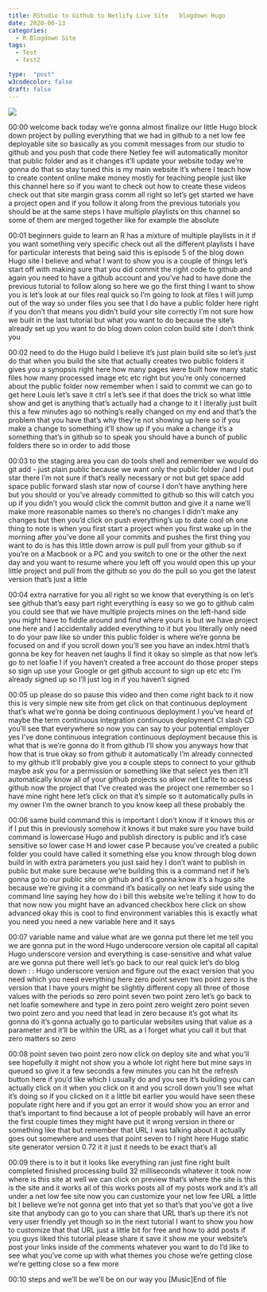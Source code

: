 ```yaml
---
title: RStudio to Github to Netlify Live Site   blogdown Hugo
date: 2020-06-13
categories:
  - R Blogdown Site
tags:
  - Test
  - Test2

type:  "post"
w3codecolor: false
draft: false
---
```


<a href="https://www.youtube.com/watch?v=vVHZ76OwPow">
<img src="https://www.cradletograver.com/auto-posts/images/3-RBlogdownSite-HugoBlogdownTutorialwithRRStudioCustomizeMenusLayouts.webm.jpg">
</a>









00:00
welcome back today we're gonna almost finalize our little Hugo block down
project by pulling everything that we had in github to a net low fee
deployable site so basically as you commit messages from our studio to
github and you push that code there Netley fee will automatically monitor
that public folder and as it changes it'll update your website today we're
gonna do that so stay tuned this is my main website
it's where I teach how to create content online make money mostly for teaching
people just like this channel here so if you want to check out how to create
these videos check out that site margin grass comm all right so let's get
started we have a project open and if you follow it along from the previous
tutorials you should be at the same steps I have multiple playlists on this
channel so some of them are merged together like for example the absolute

00:01
beginners guide to learn an R has a mixture of multiple playlists in it if
you want something very specific check out all the different playlists I have
for particular interests that being said this is episode 5 of the blog down Hugo
site I believe and what I want to show you is a couple of things let's start
off with making sure that you did commit the right code to github and again you
need to have a github account and you've had to have done the previous tutorial
to follow along so here we go the first thing I want to show you is
let's look at our files real quick so I'm going to look at files I will jump
out of the way so under files you see that I do have a public folder here
right if you don't that means you didn't build your site correctly I'm not sure
how we built in the last tutorial but what you want to do because the site's
already set up you want to do blog down colon colon build site I don't think you

00:02
need to do the Hugo build I believe it's just plain build site so let's just do
that when you build the site that actually creates two public folders it
gives you a synopsis right here how many pages were built
how many static files how many processed image
etc etc right but you're only concerned about the public folder now remember
when I said to commit we can go to get here Louis let's save it ctrl s let's
see if that does the trick so what little show and get is anything
that's actually had a change to it I literally just built this a few minutes
ago so nothing's really changed on my end and that's the problem that you have
that's why they're not showing up here so if you make a change to something
it'll show up if you make a change it's a something that's in github so to speak
you should have a bunch of public folders there so in order to add those

00:03
to the staging area you can do tools shell and remember we would do git add -
just plain public because we want only the public folder
/and I put star there I'm not sure if that's really necessary or not but get
space add space public forward slash star now of course I don't have anything
here but you should or you've already committed to github so this will catch
you up if you didn't you would click the commit button and give it a name we'll
make more reasonable names so there's no changes I didn't make any changes but
then you'd click on push everything's up to date cool oh one thing to note is
when you first start a project when you first wake up in the morning after
you've done all your commits and pushes the first thing you want to do is has
this little down arrow is pull pull from
your github so if you're on a Macbook or a PC and you switch to one or the other
the next day and you want to resume where you left off you would open this
up your little project and pull from the
github so you do the pull so you get the latest version that's just a little

00:04
extra narrative for you all right so we know that everything is on let's see
github that's easy part right everything is easy so we go to github calm you
could see that we have multiple projects mines on the left-hand side you might
have to fiddle around and find where yours is but we have project one here
and I accidentally added everything to it but you literally only need to do
your paw like so under this public folder is
where we're gonna be focused on and if you scroll down you'll see you have an
index.html that's gonna be key for heaven net laughs II find it okay so
simple as that now let's go to net loafie I if you haven't created a free
account do those proper steps so sign up
use your Google or get github account to
sign up etc etc I'm already signed up so I'll just log in if you haven't signed

00:05
up please do so pause this video and then come right back to it now this is
very simple new site from get click on that continuous deployment that's what
we're gonna be doing continuous deployment I you've heard of maybe the
term continuous integration continuous deployment CI slash CD you'll see that
everywhere so now you can say to your potential employer yes I've done
continuous integration continuous deployment because this is what that is
we're gonna do it from github I'll show you anyways how that how that is true
okay so from github it automatically I'm already connected
to my github it'll probably give you a couple steps to connect to your github
maybe ask you for a permission or something like that select yes then
it'll automatically know all of your github projects so allow net Lafite to
access github now the project that I've created was the project one remember so
I have mine right here let's click on that it's simple so it automatically
pulls in my owner I'm the owner branch to you know keep all these probably the

00:06
same build command this is important I don't know if it knows this or if I put
this in previously somehow it knows it but make sure you have build command is
lowercase Hugo and publish directory is public and it's case sensitive so lower
case H and lower case P because you've created a public folder you could have
called it something else you know through blog down build in with extra
parameters you just said hey I don't want to publish in public but make sure
because we're building this is a command net if he's gonna go to our public site
on github and it's gonna know it's a hugo site because we're giving it a
command it's basically on net leafy side
using the command line saying hey how do i bill
this website we're telling it how to do that now now you might have an advanced
checkbox here click on show advanced okay this is cool to find environment
variables this is exactly what you need you need a new variable here and it says

00:07
variable name and value what are we gonna put there let me tell you we are
gonna put in the word Hugo underscore version ole capital all capital Hugo
underscore version and everything is case-sensitive and what value are we
gonna put there well let's go back to our real quick let's do blog down : :
Hugo underscore version and figure out the exact version that you need which
you need everything here zero point seven two point zero is the version that
I have yours might be slightly different copy all three of those values with the
periods so zero point seven two point zero let's go back to net loafie
somewhere and type in zero point zero weight zero point seven two point zero
and you need that lead in zero because it's got what its gonna do it's gonna
actually go to particular websites using that value as a parameter and it'll be
within the URL as a I forget what you call it but that zero matters so zero

00:08
point seven two point zero now click on deploy site and what you'll see
hopefully it might not show you a whole lot right here but mine says in queued
so give it a few seconds a few minutes you can hit the refresh button here if
you'd like which I usually do and you see it's building you can actually click
on it when you click on it and you scroll down you'll see what it's doing
so if you clicked on it a little bit earlier you would have seen these
populate right here and if you got an error it would show you an error and
that's important to find because a lot of people probably will have an error
the first couple times they might have put it wrong version in there or
something like that but remember that URL I was talking about it actually goes
out somewhere and uses that point seven to I right here Hugo static site
generator version 0.72 it it just it needs to be exact that's all

00:09
there is to it but it looks like everything ran just fine right built
completed finished processing build 32 milliseconds whatever it took
now where is this site at well we can click on preview that's where the site
is this is the site and it works all of this works posts all of my posts work
and it's all under a net low fee site now you can customize your net low fee
URL a little bit I believe we're not gonna get into that yet so that's that
you've got a live site that anybody can go to you can share that URL that's up
there it's not very user friendly yet though so in the next tutorial I want to
show you how to customize that that URL just a little bit for free and how to
add posts if you guys liked this tutorial please share it save it show me
your website's post your links inside of
the comments whatever you want to do I'd like to see what you've come up with
what themes you chose we're getting close we're getting close so a few more

00:10
steps and we'll be we'll be on our way you [Music]End of file

